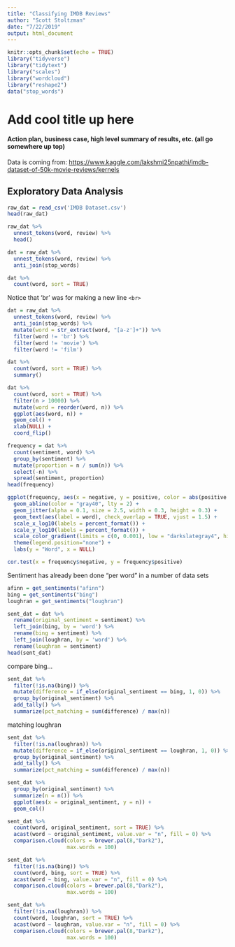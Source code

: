 ```yaml
---
title: "Classifying IMDB Reviews"
author: "Scott Stoltzman"
date: "7/22/2019"
output: html_document
---
```


```r
knitr::opts_chunk$set(echo = TRUE)
library("tidyverse")
library("tidytext")
library("scales")
library("wordcloud")
library("reshape2")
data("stop_words")
```

# Add cool title up here
#### Action plan, business case, high level summary of results, etc. (all go somewhere up top)

Data is coming from: <https://www.kaggle.com/lakshmi25npathi/imdb-dataset-of-50k-movie-reviews/kernels>

## Exploratory Data Analysis
```r
raw_dat = read_csv('IMDB Dataset.csv')
head(raw_dat)
```

```r
raw_dat %>%
  unnest_tokens(word, review) %>%
  head()
```


```r
dat = raw_dat %>%
  unnest_tokens(word, review) %>%
  anti_join(stop_words)
```


```r
dat %>%
  count(word, sort = TRUE)
```


Notice that 'br' was for making a new line `<br>`
```r
dat = raw_dat %>%
  unnest_tokens(word, review) %>%
  anti_join(stop_words) %>%
  mutate(word = str_extract(word, "[a-z']+")) %>%
  filter(word != 'br') %>%
  filter(word != 'movie') %>%
  filter(word != 'film')
```


```r
dat %>%
  count(word, sort = TRUE) %>%
  summary()
```

```r
dat %>%
  count(word, sort = TRUE) %>%
  filter(n > 10000) %>%
  mutate(word = reorder(word, n)) %>%
  ggplot(aes(word, n)) +
  geom_col() +
  xlab(NULL) +
  coord_flip()
```


```r
frequency = dat %>% 
  count(sentiment, word) %>%
  group_by(sentiment) %>%
  mutate(proportion = n / sum(n)) %>%
  select(-n) %>%
  spread(sentiment, proportion) 
head(frequency)
```


```r
ggplot(frequency, aes(x = negative, y = positive, color = abs(positive - negative))) +
  geom_abline(color = "gray40", lty = 2) +
  geom_jitter(alpha = 0.1, size = 2.5, width = 0.3, height = 0.3) +
  geom_text(aes(label = word), check_overlap = TRUE, vjust = 1.5) +
  scale_x_log10(labels = percent_format()) +
  scale_y_log10(labels = percent_format()) +
  scale_color_gradient(limits = c(0, 0.001), low = "darkslategray4", high = "gray75") +
  theme(legend.position="none") +
  labs(y = "Word", x = NULL)
```


```r
cor.test(x = frequency$negative, y = frequency$positive)
```



Sentiment has already been done "per word" in a number of data sets
```r
afinn = get_sentiments("afinn")
bing = get_sentiments("bing")
loughran = get_sentiments("loughran")
```


```r
sent_dat = dat %>%
  rename(original_sentiment = sentiment) %>%
  left_join(bing, by = 'word') %>%
  rename(bing = sentiment) %>%
  left_join(loughran, by = 'word') %>%
  rename(loughran = sentiment)
head(sent_dat)
```

compare bing...
```r
sent_dat %>%
  filter(!is.na(bing)) %>%
  mutate(difference = if_else(original_sentiment == bing, 1, 0)) %>%
  group_by(original_sentiment) %>%
  add_tally() %>%
  summarize(pct_matching = sum(difference) / max(n))
```


matching loughran
```r
sent_dat %>%
  filter(!is.na(loughran)) %>%
  mutate(difference = if_else(original_sentiment == loughran, 1, 0)) %>%
  group_by(original_sentiment) %>%
  add_tally() %>%
  summarize(pct_matching = sum(difference) / max(n))
```

```r
sent_dat %>%
  group_by(original_sentiment) %>%
  summarize(n = n()) %>%
  ggplot(aes(x = original_sentiment, y = n)) + 
  geom_col()
```


```r
sent_dat %>%
  count(word, original_sentiment, sort = TRUE) %>%
  acast(word ~ original_sentiment, value.var = "n", fill = 0) %>%
  comparison.cloud(colors = brewer.pal(8,"Dark2"),
                   max.words = 100)
```

```r
sent_dat %>%
  filter(!is.na(bing)) %>%
  count(word, bing, sort = TRUE) %>%
  acast(word ~ bing, value.var = "n", fill = 0) %>%
  comparison.cloud(colors = brewer.pal(8,"Dark2"),
                   max.words = 100)
```







```r
sent_dat %>%
  filter(!is.na(loughran)) %>%
  count(word, loughran, sort = TRUE) %>%
  acast(word ~ loughran, value.var = "n", fill = 0) %>%
  comparison.cloud(colors = brewer.pal(8,"Dark2"),
                   max.words = 100)
```

